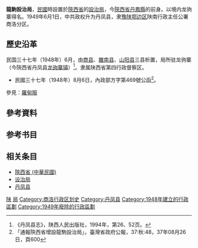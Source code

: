 '''龍駒設治局'''，[[中華民國|民國]]時設置於[[陝西省_(中華民國)|陝西省]]的[[設治局|設治局]]，今[[陝西省|陝西省]][[丹凤县|丹鳳縣]]的前身。以境内龙驹寨得名。1949年6月1日，中共政权升为丹凤县，隶[[豫陕鄂边区|豫陕鄂边区]]陕南行政主任公署商洛分区。

== 歷史沿革 ==
民国三十七年（1948年）6月，由[[商县|商县]]、[[雒南县|雒南县]]、[[山阳县|山阳县]]三县析置，局所驻龙驹寨（今陝西省丹凤县[[龙驹寨镇|龙驹寨镇]]）<ref>《丹凤县志》，陕西人民出版社，1994年，第26、52页。</ref>。隶属陕西省第四行政督察区。
*民國三十七年（1948年）8月6日，內政部方字第469號公函<ref> 「通報陝西省增設龍駒設治局」，臺灣省政府公報，37:秋:48，37年08月26日，頁600</ref>。
{{quote|
案查前准陝西省政府公函以，該省龍駒寨一帶地方距縣窵遠，向爲盜匪出沒之區，該省政府爲安定地方，施政便利起見，擬請增設龍駒設治局，業經呈奉行政院37年6月28日（卅七）四內第120184號指令准予設置。除通行外，相應函請查照。

}}

參見：[[羅甸服|羅甸服]]

== 參考資料 ==
<div class="references-small">
<references />
</div>

==参考书目==
{{cite  book|author=傅林祥、郑宝恒 |coauthors= |title=中国行政区划通史·中华民国卷 |year=2007年 |publisher=复旦大学出版社 |location=上海 |isbn=978-7-309-05604-4 }}

==相关条目==
*[[陝西省_(中華民國)|陝西省 (中華民國)]]
*[[设治局|设治局]]
*[[丹凤县|丹凤县]]

{{中华民国陕西省行政区划}}
[[Category:設治局|陕]]
[[Category:中华民国陕西省行政区划|局]]
[[Category:商洛行政区划史|Category:商洛行政区划史]]
[[Category:丹凤县|Category:丹凤县]]
[[Category:1948年建立的行政區劃|Category:1948年建立的行政區劃]]
[[Category:1949年廢除的行政區劃|Category:1949年廢除的行政區劃]]
